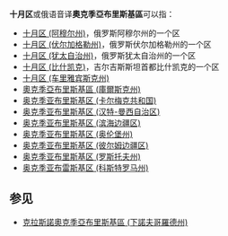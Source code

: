 '''十月区'''或俄语音译'''奧克季亞布里斯基區'''可以指：
* [[十月区_(阿穆尔州)|十月区 (阿穆尔州)]]，俄罗斯阿穆尔州的一个区
* [[十月区_(伏尔加格勒州)|十月区 (伏尔加格勒州)]]，俄罗斯伏尔加格勒州的一个区
* [[十月区_(犹太自治州)|十月区 (犹太自治州)]]，俄罗斯犹太自治州的一个区
* [[十月区_(比什凯克)|十月区 (比什凯克)]]，吉尔吉斯斯坦首都比什凯克的一个区
* [[十月区_(车里雅宾斯克州)|十月区 (车里雅宾斯克州)]]
* [[奧克季亞布里斯基區_(庫爾斯克州)|奧克季亞布里斯基區 (庫爾斯克州)]]
* [[奥克季亚布里斯基区_(卡尔梅克共和国)|奥克季亚布里斯基区 (卡尔梅克共和国)]]
* [[奥克季亚布里斯基区_(汉特-曼西自治区)|奥克季亚布里斯基区 (汉特-曼西自治区)]]
* [[奥克季亚布里斯基区_(滨海边疆区)|奥克季亚布里斯基区 (滨海边疆区)]]
* [[奥克季亚布里斯基区_(奥伦堡州)|奥克季亚布里斯基区 (奥伦堡州)]]
* [[奥克季亚布里斯基区_(彼尔姆边疆区)|奥克季亚布里斯基区 (彼尔姆边疆区)]]
* [[奥克季亚布里斯基区_(罗斯托夫州)|奥克季亚布里斯基区 (罗斯托夫州)]]
* [[奥克季亚布雷斯基区_(科斯特罗马州)|奥克季亚布雷斯基区 (科斯特罗马州)]]

==参见==
*[[克拉斯諾奧克季亞布里斯基區_(下諾夫哥羅德州)|克拉斯諾奧克季亞布里斯基區 (下諾夫哥羅德州)]]

{{disambig|cat=三字区名消歧义}}